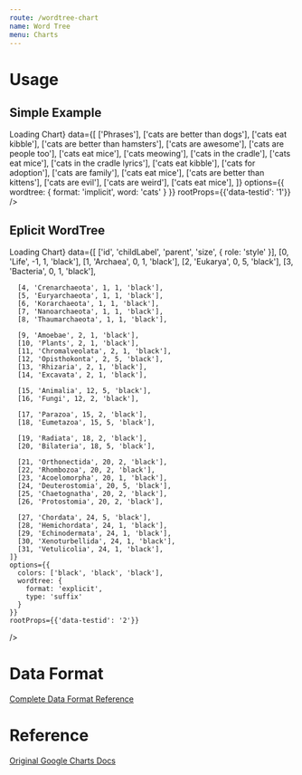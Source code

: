 ```yaml
---
route: /wordtree-chart
name: Word Tree
menu: Charts
---
```




# Usage

## Simple Example 

<Playground>
  <Chart 
    width={"500px"}
    height={"300px"}
    chartType="WordTree"
    loader={<div>Loading Chart</div>}
    data={[
      ['Phrases'],
      ['cats are better than dogs'],
      ['cats eat kibble'],
      ['cats are better than hamsters'],
      ['cats are awesome'],
      ['cats are people too'],
      ['cats eat mice'],
      ['cats meowing'],
      ['cats in the cradle'],
      ['cats eat mice'],
      ['cats in the cradle lyrics'],
      ['cats eat kibble'],
      ['cats for adoption'],
      ['cats are family'],
      ['cats eat mice'],
      ['cats are better than kittens'],
      ['cats are evil'],
      ['cats are weird'],
      ['cats eat mice'],
    ]}
    options={{
      wordtree: {
        format: 'implicit',
        word: 'cats'
      }
    }}
    rootProps={{'data-testid': '1'}}
  />
</Playground>

## Eplicit WordTree


<Playground>
  <Chart 
    width={"500px"}
    height={"300px"}
    chartType="WordTree"
    loader={<div>Loading Chart</div>}
    data={[
      ['id', 'childLabel', 'parent', 'size', { role: 'style' }],
      [0, 'Life', -1, 1, 'black'],
      [1, 'Archaea', 0, 1, 'black'],
      [2, 'Eukarya', 0, 5, 'black'],
      [3, 'Bacteria', 0, 1, 'black'],

      [4, 'Crenarchaeota', 1, 1, 'black'],
      [5, 'Euryarchaeota', 1, 1, 'black'],
      [6, 'Korarchaeota', 1, 1, 'black'],
      [7, 'Nanoarchaeota', 1, 1, 'black'],
      [8, 'Thaumarchaeota', 1, 1, 'black'],

      [9, 'Amoebae', 2, 1, 'black'],
      [10, 'Plants', 2, 1, 'black'],
      [11, 'Chromalveolata', 2, 1, 'black'],
      [12, 'Opisthokonta', 2, 5, 'black'],
      [13, 'Rhizaria', 2, 1, 'black'],
      [14, 'Excavata', 2, 1, 'black'],

      [15, 'Animalia', 12, 5, 'black'],
      [16, 'Fungi', 12, 2, 'black'],

      [17, 'Parazoa', 15, 2, 'black'],
      [18, 'Eumetazoa', 15, 5, 'black'],

      [19, 'Radiata', 18, 2, 'black'],
      [20, 'Bilateria', 18, 5, 'black'],

      [21, 'Orthonectida', 20, 2, 'black'],
      [22, 'Rhombozoa', 20, 2, 'black'],
      [23, 'Acoelomorpha', 20, 1, 'black'],
      [24, 'Deuterostomia', 20, 5, 'black'],
      [25, 'Chaetognatha', 20, 2, 'black'],
      [26, 'Protostomia', 20, 2, 'black'],

      [27, 'Chordata', 24, 5, 'black'],
      [28, 'Hemichordata', 24, 1, 'black'],
      [29, 'Echinodermata', 24, 1, 'black'],
      [30, 'Xenoturbellida', 24, 1, 'black'],
      [31, 'Vetulicolia', 24, 1, 'black'],
    ]}
    options={{
      colors: ['black', 'black', 'black'],
      wordtree: {
        format: 'explicit',
        type: 'suffix'
      }
    }}
    rootProps={{'data-testid': '2'}}
  />
</Playground>


# Data Format

[Complete Data Format Reference](https://developers.google.com/chart/interactive/docs/gallery/wordtree#data-format)

# Reference 

[Original Google Charts Docs](https://developers.google.com/chart/interactive/docs/gallery/wordtree)
